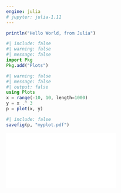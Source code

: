 ```yaml
---
engine: julia
# jupyter: julia-1.11
---
```


```julia
println("Hello World, from Julia")
```

```julia
#| include: false
#| warning: false
#| message: false
import Pkg
Pkg.add("Plots")
```

```julia
#| warning: false
#| message: false
#| output: false
using Plots
x = range(-10, 10, length=1000)
y = x .^ 3
p = plot(x, y)
```

```julia
#| include: false
savefig(p, "myplot.pdf")
```

![](myplot.pdf){fig-alt="Plot of x cubed versus x."}
